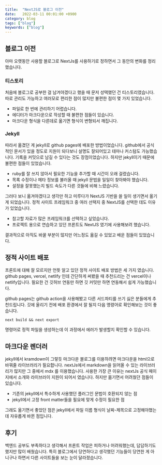 ```yaml
---
title:  "NextJS로 블로그 이전"
date:   2022-03-11 00:01:00 +0900
category: blog
tags: ["blog"]
keywords: ["blog"]
---
```


## 블로그 이전
아마 오랫동안 사용할 블로그로 NextJs를 사용하기로 정하면서 그 동안의 변화를 정리했습니다.

### 티스토리
처음에 블로그로 공부한 걸 남겨야겠다고 했을 때 문저 성택했던 건 티스토리였습니다.
따로 관리도 가능하고 여러모로 편리한 점이 많지만 불편한 점이 몇 가지 있었습니다.

- 파일로 한 번에 관리하기 어렵습니다.
- 에디터가 마크다운으로 작성할 때 불편한 점들이 있습니다.
- 마크다운 형식을 다른데로 옮기면 형식이 변형되서 깨집니다.

### Jekyll
따라서 옮겼던 게 jekyll로 github pages에 배포한 방법이었습니다.
github에서 공식적인 문서가 있을 정도로 지원이 되다보니 설명도 잘되어있고 테마나 커스텀도 가능했습니다.
기록을 커밋으로 남길 수 있다는 것도 장점이었습니다.
하지만 jekyll이기 때문에 불편한 점들이 있었습니다.

- ruby를 잘 쓰지 않아서 필요한 기능을 추가할 때 시간이 오래 걸렸습니다.
- 목록 수정이나 메타 정보를 불러올 때 jekyll 문법을 일일이 찾아봐야 했습니다.
- 설정을 잘못했는지 빌드 속도가 다른 것들에 비해 느렸습니다.

그러다 보니 옮겨야겠다고 생각만 하고 미루다가 NextJS 기반을 쓸 일이 생기면서 옮기게 되었습니다.
정적 사이트 프레임워크 중 여러 선택지 중 NextJS를 선택한 데도 이유가 있었습니다.

- 참고할 자료가 많은 프레임워크를 선택하고 싶었습니다.
- 프로젝트 용으로 연습하고 있던 프론트도 NextJS 였기에 사용해보려 했습니다.

결과적으로 아직도 바꿀 부분이 많지만 어느정도 옮길 수 있었고 배운 점들이 있었습니다.

## 정적 사이트 배포

프론트에 대해 잘 모르지만 언뜻 알고 있던 정적 사이트 배포 방법은 세 가지 였습니다.
github pages, vercel, netlify 인데 간단하게 써봤을 때 추천드리는 건 vercel이나 netlify입니다.
필요한 건 깃허브 연동만 하면 깃 커밋만 하면 연동해서 쉽게 가능했습니다.

github pages는 github action을 사용해봤고 다른 서드파티를 쓰기 싫은 분들에게 추천드립니다.
깃에 올리기 전에 배포 환경에서 잘 될지 다음 명령어로 확인해보는 것이 좋습니다.

```
next build && next export
```

명령어로 정적 파일을 생성하는데 이 과정에서 에러가 발생할지 확인할 수 있습니다.

## 마크다운 렌더러

jekyll에서 kramdown이 그렇듯 마크다운 블로그를 이용하려면 마크다운을 html으로 바꿔줄 라이브러리가 필요합니다.
nextJs에서 markdown을 읽어올 수 있는 라이브러리가 많지만 그 중에서 mdx 를 이용했습니다.
사용한 가장 큰 이유는 nextJs 공식 페이지에서 소개와 라이브러이 지원이 되어서 였습니다.
하지만 옮기면서 어려웠던 점들이 있습니다.

- 기존의 jekyll에서 특수하게 사용했던 플러그인 문법이 호환되지 않는 점
- jekyll에서 고정 front matter들을 필요에 맞게 수정이 필요한 점

그래도 옮기면서 좋았던 점은 jekyll에서 파일 이름 형식이 날짜-제목으로 고정해야했는데 자유롭게 바뀐 점입니다.

## 후기

백엔드 공부도 부족하다고 생각해서 프론트 작업은 피하거나 어려워했는데, 답답하기도 했지만 많이 배웠습니다.
특히 블로그에서 당연하다고 생각했던 기능들이 당연한 게 아니구나 하면서 다른 사이트들을 보는 눈이 달라졌습니다.



